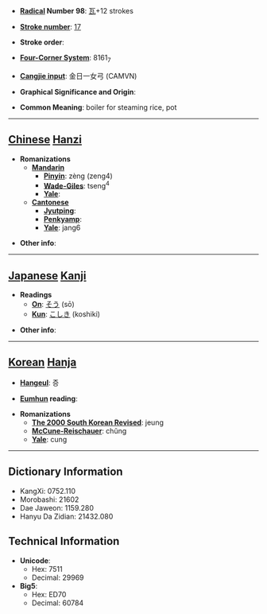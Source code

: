 * '''[[Wiktionary:Chinese radical index| Radical]] Number 98''': [[Wiktionary:Chinese radical index 瓦|瓦]]+12 strokes

* '''[[Wiktionary:Chinese total strokes index|Stroke number]]''': [[Wiktionary:Chinese total strokes index 17|17]]

* '''Stroke order''': 

* '''[[Wiktionary:Chinese four corner index|Four-Corner System]]''': 8161<sub>7</sub>

* '''[[Wiktionary:Chinese Cangjie index|Cangjie input]]''': 金日一女弓 (CAMVN)

* '''Graphical Significance and Origin''': 

* '''Common Meaning''': boiler for steaming rice, pot

----

== [[Chinese]] [[Hanzi]] ==

* '''Romanizations'''
** '''[[Mandarin]]'''
*** '''[[Pinyin]]''': zèng (zeng4)
*** '''[[Wade-Giles]]''': tseng<sup>4</sup>
*** '''[[Yale]]''': 
** '''[[Cantonese]]'''
*** '''[[Jyutping]]''':
*** '''[[Penkyamp]]''': 
*** '''[[Yale]]''': jang6

* '''Other info''': 

----

== [[Japanese]] [[Kanji]] ==

* '''Readings'''
** '''[[On]]''': [[そう]] (sō)
** '''[[Kun]]''': [[こしき]] (koshiki)

* '''Other info''':  

----

== [[Korean]] [[Hanja]] ==

* '''[[Hangeul]]''': 증

* '''[[Eumhun]] reading''': 

* '''Romanizations'''
** '''[[The 2000 South Korean Revised Romanization|The 2000 South Korean Revised]]''': jeung
** '''[[McCune-Reischauer]]''': chŭng
** '''[[Yale]]''': cung

----

== Dictionary Information ==

* KangXi: 0752.110
* Morobashi: 21602
* Dae Jaweon: 1159.280
* Hanyu Da Zidian: 21432.080

== Technical Information ==

* '''Unicode''':
** Hex: 7511
** Decimal: 29969
* '''Big5''':
** Hex: ED70
** Decimal: 60784